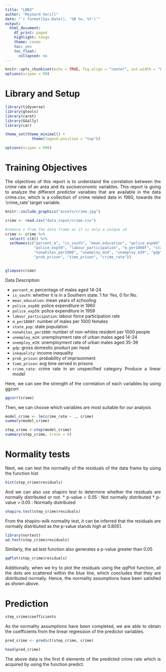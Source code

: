 ```yaml
---
title: "LBB3"
author: "Reynard Verill"
date: "`r format(Sys.Date(), '%B %e, %Y')`"
output:
  html_document:
    df_print: paged
    highlight: tango
    theme: cosmo
    toc: yes
    toc_float:
      collapsed: no
---
```


```r
knitr::opts_chunk$set(echo = TRUE, fig.align = "center", out.width = "80%")
options(scipen = 99)
```

<style>
body {
text-align: justify}
</style>

# Library and Setup

```r
library(tidyverse)
library(gtools)
library(caret)
library(GGally)
library(car)

theme_set(theme_minimal() +
            theme(legend.position = "top"))

options(scipen = 999)
```

# Training Objectives

The objectives of this report is to understand the correlation between the crime rate of an area and its socioeconomic variables. This report is going to analyze the different predictor variables that are available in the data crime.csv, which is a collection of crime related data in 1960, towards the 'crime_rate' target variable.

```r
knitr::include_graphics("assets/crime.jpg")
```

```r
crime <- read.csv("data_input/crime.csv")

#remoce x from the data frame as it is only a unique id
crime <- crime %>% 
  select(-c(X)) %>% 
  setNames(c("percent_m", "is_south", "mean_education", "police_exp60", 
             "police_exp59", "labour_participation", "m_per1000f", "state_pop", 
             "nonwhites_per1000", "unemploy_m24", "unemploy_m39", "gdp", "inequality", 
             "prob_prison", "time_prison", "crime_rate"))

  
glimpse(crime)
```

Data Description:

- `percent_m`: percentage of males aged 14-24 
- `is_south`: whether it is in a Southern state. 1 for Yes, 0 for No.
- `mean_education`: mean years of schooling
- `police_exp60`: police expenditure in 1960
- `police_exp59`: police expenditure in 1959 
- `labour_participation`: labour force participation rate
- `m_per1000f`: number of males per 1000 females
- `state_pop`: state population
- `nonwhites_per1000`: number of non-whites resident per 1000 people
- `unemploy_m24`: unemployment rate of urban males aged 14-24
- `unemploy_m39`: unemployment rate of urban males aged 35-39
- `gdp`: gross domestic product per head
- `inequality`: income inequality
- `prob_prison`: probability of imprisonment
- `time_prison`: avg time served in prisons
- `crime_rate`: crime rate in an unspecified category Produce a linear model

Here, we can see the strength of the correlation of each variables by using ggcorr
```r
ggcorr(crime)
```


Then, we can choose which variables are most suitable for our analysis
```r
model_crime <- lm(crime_rate ~ ., crime)
summary(model_crime)
```

```r
step_crime <-step(model_crime)
summary(step_crime, trace = 0)
```

# Normality tests

Next, we can test the normality of the residuals of the data frame by using the function hist
```r
hist(step_crime$residuals)
```

And we can also use shapiro test to determine whether the residuals are normally distributed or not.
* p-value < 0.05 : Not normally distributed
* p-value > 0.05 : Normally distributed
```r
shapiro.test(step_crime$residuals)
```
From the shapiro-wilk normality test, it can be inferred that the residuals are normally distributed as the p-value stands high at 0.8051.

```r
library(nortest)
ad.test(step_crime$residuals)
```
Similarly, the ad.test function also generates a p-value greater than 0.05


```r
qqPlot(step_crime$residuals)
```
Additionally, when we try to plot the residuals using the qqPlot function, all the dots are scattered within the blue line, which concludes that they are distributed normally. Hence, the normality assumptions have been satisfied as shown above.

# Prediction

```r
step_crime$coefficients
```

As the normality assumptions have been completed, we are able to obtain the coefficients from the linear regression of the predictor variables.
```r
pred_crime <- predict(step_crime, crime)

head(pred_crime)
```
The above data is the first 6 elements of the predicted crime rate which is acquired by using the function predict.
